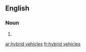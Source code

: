 
==English==

===Noun===
{{head|en|noun plural form}}

# {{plural of|hybrid vehicle|lang=en}}

[[ar:hybrid vehicles]]
[[fr:hybrid vehicles]]